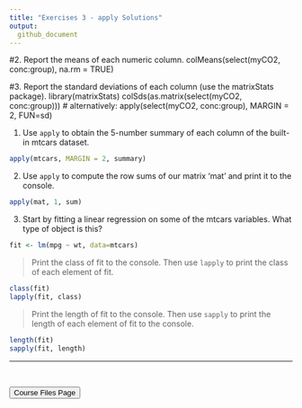 ```yaml
---
title: "Exercises 3 - apply Solutions"
output:
  github_document
---
```


#2. Report the means of each numeric column.
colMeans(select(myCO2, conc:group), na.rm = TRUE)

#3. Report the standard deviations of each column (use the matrixStats package).
library(matrixStats)
colSds(as.matrix(select(myCO2, conc:group)))
# alternatively:	apply(select(myCO2, conc:group), MARGIN = 2, FUN=sd)



1) Use `apply` to obtain the 5-number summary of each column of the built-in mtcars dataset.

```r
apply(mtcars, MARGIN = 2, summary)
```

2) Use `apply` to compute the row sums of our matrix 'mat' and print it to the console. 

```r
apply(mat, 1, sum)
```


3) Start by fitting a linear regression on some of the mtcars variables. What type of object is this?

```r
fit <- lm(mpg ~ wt, data=mtcars)
```

> Print the class of fit to the console. Then use `lapply` to print the class of each element of fit.

```r
class(fit)
lapply(fit, class)
```

> Print the length of fit to the console. Then use `sapply` to print the length of each element of fit to the console.

```r
length(fit)
sapply(fit, length)
```


<hr>

<br>

<a href = "https://jbpost2.github.io/Improving-R-Programs/CourseFiles.html"><button type="button">Course Files Page</button></a>
